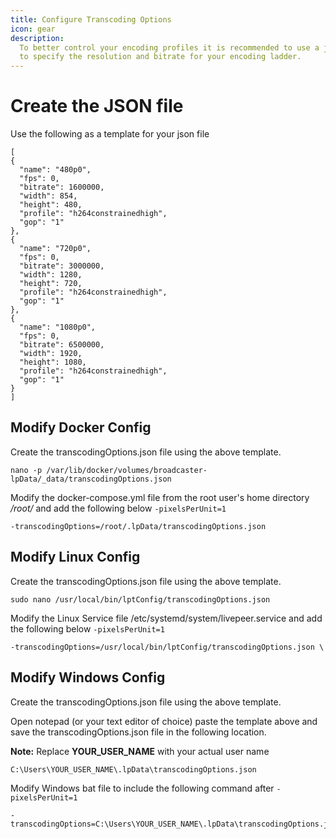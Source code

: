 ```yaml
---
title: Configure Transcoding Options
icon: gear
description:
  To better control your encoding profiles it is recommended to use a json file
  to specify the resolution and bitrate for your encoding ladder.
---
```

# Create the JSON file

Use the following as a template for your json file

```
[
{
  "name": "480p0",
  "fps": 0,
  "bitrate": 1600000,
  "width": 854,
  "height": 480,
  "profile": "h264constrainedhigh",
  "gop": "1"
},
{
  "name": "720p0",
  "fps": 0,
  "bitrate": 3000000,
  "width": 1280,
  "height": 720,
  "profile": "h264constrainedhigh",
  "gop": "1"
},
{
  "name": "1080p0",
  "fps": 0,
  "bitrate": 6500000,
  "width": 1920,
  "height": 1080,
  "profile": "h264constrainedhigh",
  "gop": "1"
}
]
```

## Modify Docker Config

Create the transcodingOptions.json file using the above template.
```
nano -p /var/lib/docker/volumes/broadcaster-lpData/_data/transcodingOptions.json
```
Modify the docker-compose.yml file from the root user's home directory _/root/_ and add the following below `-pixelsPerUnit=1`
``` 
-transcodingOptions=/root/.lpData/transcodingOptions.json
``` 
## Modify Linux Config

Create the transcodingOptions.json file using the above template.
```
sudo nano /usr/local/bin/lptConfig/transcodingOptions.json
```
Modify the Linux Service file /etc/systemd/system/livepeer.service and add the following below `-pixelsPerUnit=1`
```
-transcodingOptions=/usr/local/bin/lptConfig/transcodingOptions.json \
```

## Modify Windows Config
Create the transcodingOptions.json file using the above template.

Open notepad (or your text editor of choice) paste the template above and save the transcodingOptions.json file in the following location.

**Note:** Replace **YOUR_USER_NAME** with your actual user name
```
C:\Users\YOUR_USER_NAME\.lpData\transcodingOptions.json
```
Modify Windows bat file to include the following command after `-pixelsPerUnit=1` 
```
-transcodingOptions=C:\Users\YOUR_USER_NAME\.lpData\transcodingOptions.json
```
 


